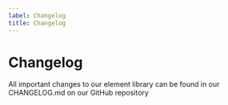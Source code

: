 ```yaml
---
label: Changelog
title: Changelog
---
```



# Changelog

All important changes to our element library can be found in our CHANGELOG.md on our GitHub repository

<!-- [Changelog](https://github.com/zepdev/zeppelin-element-library/blob/development/CHANGELOG.md) -->

<Changelog />
